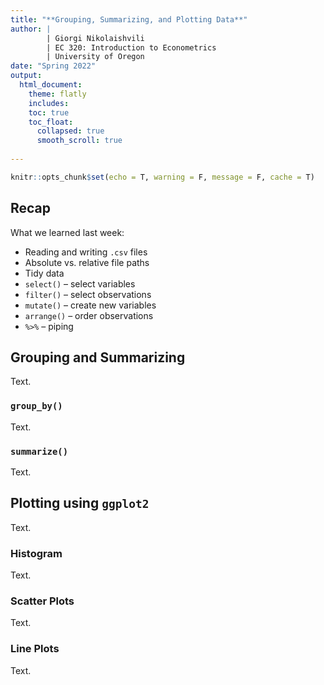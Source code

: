 ```yaml
---
title: "**Grouping, Summarizing, and Plotting Data**"
author: |
        | Giorgi Nikolaishvili
        | EC 320: Introduction to Econometrics
        | University of Oregon
date: "Spring 2022"
output: 
  html_document:
    theme: flatly  
    includes:
    toc: true
    toc_float:
      collapsed: true
      smooth_scroll: true
      
---
```


```r
knitr::opts_chunk$set(echo = T, warning = F, message = F, cache = T)
```

## Recap 

What we learned last week:

- Reading and writing `.csv` files
- Absolute vs. relative file paths
- Tidy data
- `select()` -- select variables
- `filter()` -- select observations
- `mutate()` -- create new variables
- `arrange()` -- order observations
- `%>%` -- piping

## Grouping and Summarizing

Text.

### `group_by()` 

Text.

### `summarize()` 

Text.

## Plotting using `ggplot2`

Text.

### Histogram 

Text.

### Scatter Plots

Text.

### Line Plots 

Text.